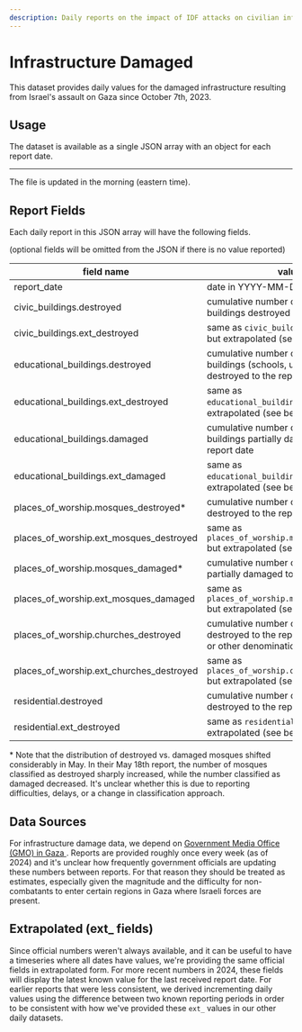 ```yaml
---
description: Daily reports on the impact of IDF attacks on civilian infrastructure in Gaza, resulting in partial or total damage. Useful applications include time series, trend analysis, timelines.
---
```


# Infrastructure Damaged

This dataset provides daily values for the damaged infrastructure resulting from Israel's assault on Gaza since October 7th, 2023.

## Usage

The dataset is available as a single JSON array with an object for each report date.


<JSONFileLinks resource="InfrastructureDamaged_V3" />

---

The file is updated in the morning (eastern time).

## Report Fields

Each daily report in this JSON array will have the following fields.

(optional fields will be omitted from the JSON if there is no value reported)

| field name                               | value                                                                                                | optional |
| ---------------------------------------- | ---------------------------------------------------------------------------------------------------- | -------- |
| report_date                              | date in YYYY-MM-DD                                                                                   | no       |
| civic_buildings.destroyed                | cumulative number of government buildings destroyed to the report date                               | yes      |
| civic_buildings.ext_destroyed            | same as `civic_buildings.destroyed` but extrapolated (see below)                                     | no       |
| educational_buildings.destroyed          | cumulative number of educational buildings (schools, universities, etc) destroyed to the report date | yes      |
| educational_buildings.ext_destroyed      | same as `educational_buildings.destroyed` but extrapolated (see below)                               | no       |
| educational_buildings.damaged            | cumulative number of educational buildings partially damaged to the report date                      | yes      |
| educational_buildings.ext_damaged        | same as `educational_buildings.damaged` but extrapolated (see below)                                 | no       |
| places_of_worship.mosques_destroyed\*    | cumulative number of mosques destroyed to the report date                                            | yes      |
| places_of_worship.ext_mosques_destroyed  | same as `places_of_worship.mosques_destroyed` but extrapolated (see below)                           | no       |
| places_of_worship.mosques_damaged\*      | cumulative number of mosques partially damaged to the report date                                    | yes      |
| places_of_worship.ext_mosques_damaged    | same as `places_of_worship.mosques_damaged` but extrapolated (see below)                             | no       |
| places_of_worship.churches_destroyed     | cumulative number of churches destroyed to the report date (christian or other denomination)         | yes      |
| places_of_worship.ext_churches_destroyed | same as `places_of_worship.churches_destroyed` but extrapolated (see below)                          | no       |
| residential.destroyed                    | cumulative number of residential units destroyed to the report date                                  | yes      |
| residential.ext_destroyed                | same as `residential.destroyed` but extrapolated (see below)                                         | no       |

\* Note that the distribution of destroyed vs. damaged mosques shifted considerably in May. In their May 18th report, the number of mosques classified as destroyed sharply increased, while the number classified as damaged decreased. It's unclear whether this is due to reporting difficulties, delays, or a change in classification approach.

## Data Sources

For infrastructure damage data, we depend on [Government Media Office (GMO) in Gaza ](https://t.me/s/mediagovps).
Reports are provided roughly once every week (as of 2024) and it's unclear how frequently government officials are updating these numbers between reports. For that reason they should be treated as estimates, especially given the magnitude and the difficulty for non-combatants to enter certain regions in Gaza where Israeli forces are present.

## Extrapolated (ext\_ fields)

Since official numbers weren't always available, and it can be useful to have a timeseries where all dates have values, we're providing the same official fields in extrapolated form. For more recent numbers in 2024, these fields will display the latest known value for the last received report date. For earlier reports that were less consistent, we derived incrementing daily values using the difference between two known reporting periods in order to be consistent with how we've provided these `ext_` values in our other daily datasets.
